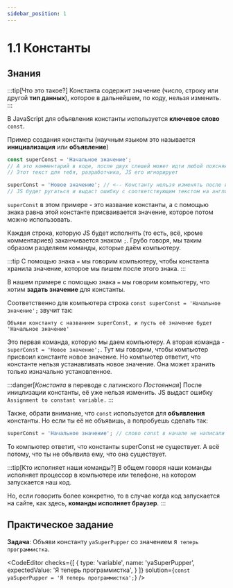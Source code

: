 ```yaml
---
sidebar_position: 1
---
```



# 1.1 Константы

## Знания

:::tip[Что это такое?]
Константа содержит значение (число, строку или другой __тип данных__), которое в дальнейшем, по коду, нельзя изменить.
:::

В JavaScript для объявления константы используется __ключевое слово__ `const`.

Пример создания константы (научным языком это называется __инициализация__ или __объявление__)

```javascript
const superConst = 'Начальное значение';
// А это комментарий в коде, после двух слешей может идти любой поясняющий текст
// Этот текст для тебя, разработчика, JS его игнорирует

superConst = 'Новое значение'; // <-- Константу нельзя изменять после инициализации
// JS будет ругаться и выдаст ошибку с соответствующим текстом на английском языке
```

`superConst` в этом примере - это название константы, а с помощью знака равна этой константе присваивается значение, которое потом можно использовать.

Каждая строка, которую JS будет исполнять (то есть, всё, кроме комментариев) заканчивается знаком `;`. Грубо говоря, мы таким образом разделяем команды, которые даём компьютеру.

:::tip
С помощью знака `=` мы говорим компьютеру, чтобы константа хранила значение, которое мы пишем после этого знака.
:::

В нашем примере с помощью знака `=` мы говорим компьютеру, что хотим __задать значение__ для константы.

Соответственно для компьютера строка `const superConst = 'Начальное значение';` звучит так:

```
Объяви константу с названием superConst, и пусть её значение будет 'Начальное значение'
```

Это первая команда, которую мы даем компьютеру. А вторая команда - `superConst = 'Новое значение';`. Тут мы говорим, чтобы компьютер присвоил константе новое значение.
Но компьютер ответит, что константе нельзя устанавливать новое значение. Она может хранить только изначально установленное.

:::danger[_Константа_ в переводе с латинского _Постоянная_]
После иницлизации константы, её уже нельзя изменить. JS выдаст ошибку `Assignment to constant variable.`
:::

Также, обрати внимание, что `const` используется для __объявления__ константы. Но если ты её не объявишь, а попробуешь сделать так:

```javascript
superConst = 'Начальное значение'; // слово const в начале не написали
```

То компьютер ответит, что константы superConst не существует. А всё потому, что ты не объявила ему, что она существует.

:::tip[Кто исполняет наши команды?]
В общем говоря наши команды исполняет процессор в компьютере или телефоне, на котором запускается наш код.

Но, если говорить более конкретно, то в случае когда код запускается на сайте, как здесь, __команды исполняет браузер__.
:::

## Практическое задание
__Задача__: Объяви константу `yaSuperPupper` со значением `Я теперь программистка`.

<CodeEditor checks={[ { type: 'variable', name: 'yaSuperPupper', expectedValue: 'Я теперь программистка', } ]} solution={`const yaSuperPupper = 'Я теперь программистка';`} />
